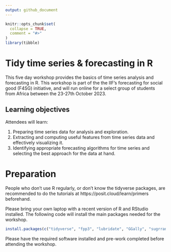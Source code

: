 ```yaml
---
output: github_document
---
```


<!-- README.md is generated from README.Rmd. Please edit that file -->

```r
knitr::opts_chunk$set(
  collapse = TRUE,
  comment = "#>"
)
library(tibble)
```

# Tidy time series & forecasting in R

This five day workshop provides the basics of time series analysis and forecasting in R. This workshop is part of the the IIF's forecasting for social good (F4SG) initiative, and will run online for a select group of students from Africa between the 23-27th October 2023.

## Learning objectives

Attendees will learn:

1. Preparing time series data for analysis and exploration.
2. Extracting and computing useful features from time series data and effectively visualizing it.
3. Identifying appropriate forecasting algorithms for time series and selecting the best approach for the data at hand.

# Preparation

People who don’t use R regularly, or don’t know the tidyverse packages, are recommended to do the tutorials at https://posit.cloud/learn/primers beforehand.

Please bring your own laptop with a recent version of R and RStudio installed. The following code will install the main packages needed for the workshop.

```r
install.packages(c("tidyverse", "fpp3", "lubridate", "GGally", "sugrrants", "astsa"))
```

Please have the required software installed and pre-work completed before attending the workshop.